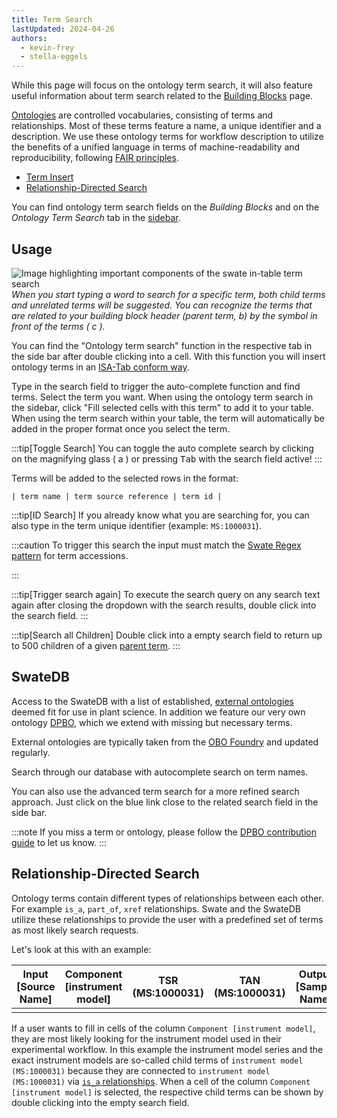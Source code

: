 ```yaml
---
title: Term Search
lastUpdated: 2024-04-26
authors: 
  - kevin-frey
  - stella-eggels
---
```



While this page will focus on the ontology term search, it will also feature useful information about term search related to the [Building Blocks](/swate/add-building-blocks) page.

[Ontologies](/fundamentals/ontologies) are controlled vocabularies, consisting of terms and relationships. Most of these terms feature a name, a unique identifier and a description. We use these ontology terms for workflow description to utilize the benefits of a unified language in terms of machine-readability and reproducibility, following [FAIR principles](https://www.go-fair.org/fair-principles/).

- [Term Insert](#swatedb)
- [Relationship-Directed Search](#relationship-directed-search)

You can find ontology term search fields on the *Building Blocks* and on the *Ontology Term Search* tab in the <a href={SwateOverview.src} target="_blank">sidebar</a>.


## Usage

![Image highlighting important components of the swate in-table term search](@images/swate/swate-alpha-ontology-termsearch4.png)
*When you start typing a word to search for a specific term, both child terms and unrelated terms will be suggested. You can recognize the terms that are related to your building block header (parent term, b) by the symbol in front of the terms ( c ).*

You can find the "Ontology term search" function in the respective tab in the side bar after double clicking into a cell. With this function you will insert ontology terms in an [ISA-Tab conform way](https://isa-specs.readthedocs.io/en/latest/isatab.html#ontology-annotations).

Type in the search field to trigger the auto-complete function and find terms. Select the term you want. When using the ontology term search in the sidebar, click "Fill selected cells with this term" to add it to your table. When using the term search within your table, the term will automatically be added in the proper format once you select the term. 

:::tip[Toggle Search]
You can toggle the auto complete search by clicking on the magnifying glass ( a ) or pressing <kbd>Tab</kbd> with the search field active!
:::

Terms will be added to the selected rows in the format:

```
| term name | term source reference | term id |
```

:::tip[ID Search]
If you already know what you are searching for, you can also type in the term unique identifier (example: `MS:1000031`).

:::caution
To trigger this search the input must match the [Swate Regex pattern](http://regexstorm.net/tester?p=%5b%5cw%5d%2b%3f%3a%5b%5cd%5d%2b&i=MS%3a1000031%0d%0aDPBO%3a1000161%0d%0a) for term accessions.

:::

:::tip[Trigger search again]
To execute the search query on any search text again after closing the dropdown with the search results, double click into the search field.
:::

:::tip[Search all Children]
Double click into a empty search field to return up to 500 children of a given [parent term](#relationship-directed-search).
:::

## SwateDB

Access to the SwateDB with a list of established, [external ontologies](/fundamentals/ontology-service-landscape) deemed fit for use in plant science. In addition we feature our very own ontology [DPBO](https://github.com/nfdi4plants/nfdi4plants_ontology/blob/main/nfdi4plants_ontology.obo), which we extend with missing but necessary terms.

External ontologies are typically taken from the [OBO Foundry](https://obofoundry.org) and updated regularly.

Search through our database with autocomplete search on term names.

You can also use the advanced term search for a more refined search approach. Just click on the blue link close to the related search field in the side bar.

:::note
If you miss a term or ontology, please follow the [DPBO contribution guide](https://github.com/nfdi4plants/nfdi4plants_ontology) to let us know.
:::

## Relationship-Directed Search 

Ontology terms contain different types of relationships between each other. For example `is_a`, `part_of`, `xref` relationships. Swate and the SwateDB utilize these relationships to provide the user with a predefined set of terms as most likely search requests. 

Let's look at this with an example:

| Input [Source Name] | Component [instrument model] | TSR (MS:1000031) | TAN (MS:1000031) | Output [Sample Name] |
|-------------|------------------------------|------------------------------|------------------------------------|-------------|
|             |                              |                              |                                    |             |


If a user wants to fill in cells of the column `Component [instrument model]`, they are most likely looking for the instrument model used in their experimental workflow. In this example the instrument model series and the exact instrument models are so-called child terms of `instrument model (MS:1000031)` because they are connected to `instrument model (MS:1000031)` via <a href={SwateRelationshipGraph.src}>`is_a` relationships</a>. When a cell of the column `Component [instrument model]` is selected, the respective child terms can be shown by double clicking into the empty search field.
